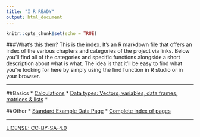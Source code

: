 ```yaml
---
title: "I R READY"
output: html_document
---
```


```r
knitr::opts_chunk$set(echo = TRUE)
```

###What's this then?
This is the index. It's an R markdown file that offers an index of the various chapters and categories of the project via links. Below you'll find all of the categories and specific functions alongside a short description about what is what. The idea is that it'll be easy to find what you're looking for here by simply using the find function in R studio or in your browser.

----

##Basics
* [Calculations](calc.html)
* [Data types: Vectors, variables, data frames, matrices & lists](datatypes.html)
* []()

##Other
* [Standard Example Data Page](examples.html)
* [Complete index of pages](fullindex.html)

----
[LICENSE: CC-BY-SA-4.0](LICENSE)

